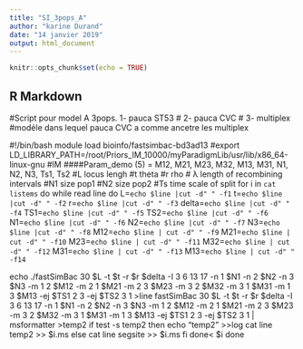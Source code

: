 ```yaml
---
title: "SI_3pops_A"
author: "karine Durand"
date: "14 janvier 2019"
output: html_document
---
```


```r
knitr::opts_chunk$set(echo = TRUE)
```

## R Markdown

#Script pour model A 3pops.  1- pauca ST53
#                            2- pauca CVC
#                            3- multiplex
#modéle dans lequel pauca CVC a comme ancetre les multiplex           

#!/bin/bash
module load bioinfo/fastsimbac-bd3ad13
#export LD_LIBRARY_PATH=/root/Priors_IM_10000/myParadigmLib/usr/lib/x86_64-linux-gnu
#IM
####Param_demo (5) =  M12, M21, M23, M32, M13, M31, N1, N2, N3, Ts1, Ts2
#L locus lengh
#t theta
#r rho
# λ length of recombining intervals
#N1 size pop1
#N2 size pop2
#Ts time scale of split
for i in `cat listems`
do while read line 
do L=`echo $line |cut -d" " -f1`
t=`echo $line |cut -d" " -f2`
r=`echo $line |cut -d" " -f3`
delta=`echo $line |cut -d" " -f4`
TS1=`echo $line |cut -d" " -f5`
TS2=`echo $line |cut -d" " -f6`
N1=`echo $line |cut -d" " -f6`
N2=`echo $line |cut -d" " -f7`
N3=`echo $line |cut -d" " -f8`
M12=`echo $line | cut -d" " -f9`
M21=`echo $line | cut -d" " -f10`
M23=`echo $line | cut -d" " -f11`
M32=`echo $line | cut -d" " -f12`
M31=`echo $line | cut -d" " -f13`
M13=`echo $line | cut -d" " -f14`

echo ./fastSimBac 30 $L  -t $t -r $r $delta  -I 3 6 13 17  -n 1 $N1 -n 2 $N2 -n 3 $N3   -m  1 2  $M12  -m  2 1  $M21  -m  2 3 $M23  -m  3 2   $M32  -m  3 1 $M31  -m  1 3   $M13 -ej $TS1 2 3 -ej $TS2 3 1  >line
   fastSimBac 30 $L  -t $t -r $r $delta  -I 3 6 13 17  -n 1 $N1 -n 2 $N2 -n 3 $N3   -m  1 2  $M12  -m  2 1  $M21  -m  2 3 $M23  -m  3 2   $M32  -m  3 1 $M31  -m  1 3   $M13 -ej $TS1 2 3 -ej $TS2 3 1 | msformatter >temp2 
if test -s temp2
then 
echo "temp2" >>log
cat  line temp2  >> $i.ms
else
cat line segsite >>  $i.ms
fi
done< $i
done

